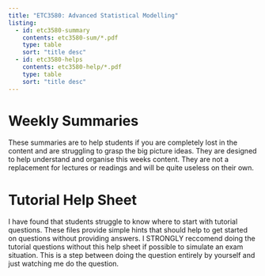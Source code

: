 ```yaml
---
title: "ETC3580: Advanced Statistical Modelling"
listing:
  - id: etc3580-summary
    contents: etc3580-sum/*.pdf
    type: table
    sort: "title desc"
  - id: etc3580-helps
    contents: etc3580-help/*.pdf
    type: table
    sort: "title desc"
---
```


# Weekly Summaries
These summaries are to help students if you are completely lost in the content and are struggling to grasp the big picture ideas. They are designed to help understand and organise this weeks content. They are not a replacement for lectures or readings and will be quite useless on their own.

::: {#etc3580-summary}
:::

# Tutorial Help Sheet
I have found that students struggle to know where to start with tutorial questions. These files provide simple hints that should help to get started on questions without providing answers. I STRONGLY reccomend doing the tutorial questions without this help sheet if possible to simulate an exam situation. This is a step between doing the question entirely by yourself and just watching me do the question.

::: {#etc3580-help}
:::